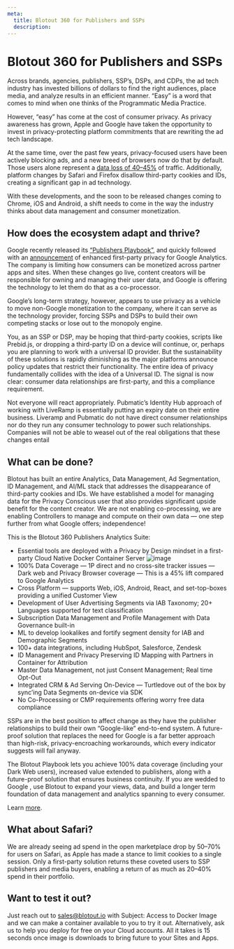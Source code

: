 ```yaml
---
meta:
  title: Blotout 360 for Publishers and SSPs
  description:
---
```


<MDX>

# Blotout 360 for Publishers and SSPs

Across brands, agencies, publishers, SSP’s, DSPs, and CDPs, the ad tech industry has invested billions of dollars to find the right audiences, place media, and analyze results in an efficient manner. “Easy” is a word that comes to mind when one thinks of the Programmatic Media Practice.

However, “easy” has come at the cost of consumer privacy. As privacy awareness has grown, Apple and Google have taken the opportunity to invest in privacy-protecting platform commitments that are rewriting the ad tech landscape.

At the same time, over the past few years, privacy-focused users have been actively blocking ads, and a new breed of browsers now do that by default. Those users alone represent a [data loss of 40–45%](https://datareportal.com/reports/digital-2020-global-digital-overview) of traffic. Additionally, platform changes by Safari and Firefox disallow third-party cookies and IDs, creating a significant gap in ad technology.

With these developments, and the soon to be released changes coming to Chrome, iOS and Android, a shift needs to come in the way the industry thinks about data management and consumer monetization.

## How does the ecosystem adapt and thrive?

Google recently released its [“Publishers Playbook”](https://services.google.com/fh/files/misc/publisher_privacy_playbook_v1.1.pdf), and quickly followed with an [announcement](https://www.adexchanger.com/analytics/google-analytics-gets-a-major-privacy-and-machine-learning-focused-overhaul/) of enhanced first-party privacy for Google Analytics. The company is limiting how consumers can be monetized across partner apps and sites. When these changes go live, content creators will be responsible for owning and managing their user data, and Google is offering the technology to let them do that as a co-processor.

Google’s long-term strategy, however, appears to use privacy as a vehicle to move non-Google monetization to the company, where it can serve as the technology provider, forcing SSPs and DSPs to build their own competing stacks or lose out to the monopoly engine.

You, as an SSP or DSP, may be hoping that third-party cookies, scripts like Prebid.js, or dropping a third-party ID on a device will continue, or, perhaps you are planning to work with a universal ID provider. But the sustainability of these solutions is rapidly diminishing as the major platforms announce policy updates that restrict their functionality. The entire idea of privacy fundamentally collides with the idea of a Universal ID. The signal is now clear: consumer data relationships are first-party, and this a compliance requirement.

Not everyone will react appropriately. Pubmatic’s Identity Hub approach of working with LiveRamp is essentially putting an expiry date on their entire business. Liveramp and Pubmatic do not have direct consumer relationships nor do they run any consumer technology to power such relationships. Companies will not be able to weasel out of the real obligations that these changes entail

## What can be done?
Blotout has built an entire Analytics, Data Management, Ad Segmentation, ID Management, and AI/ML stack that addresses the disappearance of third-party cookies and IDs. We have established a model for managing data for the Privacy Conscious user that also provides significant upside benefit for the content creator. We are not enabling co-processing, we are enabling Controllers to manage and compute on their own data — one step further from what Google offers; independence!

This is the Blotout 360 Publishers Analytics Suite:

- Essential tools are deployed with a Privacy by Design mindset in a first-party Cloud Native Docker Container Server
![image](/images/blog/blotout360.png)
- 100% Data Coverage — 1P direct and no cross-site tracker issues — Dark web and Privacy Browser coverage — This is a 45% lift compared to Google Analytics
- Cross Platform — supports Web, iOS, Android, React, and set-top-boxes providing a unified Customer View
- Development of User Advertising Segments via IAB Taxonomy; 20+ Languages supported for text classification
- Subscription Data Management and Profile Management with Data Governance built-in
- ML to develop lookalikes and fortify segment density for IAB and Demographic Segments
- 100+ data integrations, including HubSpot, Salesforce, Zendesk
- ID Management and Privacy Preserving ID Mapping with Partners in Container for Attribution
- Master Data Management, not just Consent Management; Real time Opt-Out
- Integrated CRM & Ad Serving On-Device — Turtledove out of the box by sync’ing Data Segments on-device via SDK
- No Co-Processing or CMP requirements offering worry free data compliance

SSPs are in the best position to affect change as they have the publisher relationships to build their own “Google-like” end-to-end system. A future-proof solution that replaces the need for Google is a far better approach than high-risk, privacy-encroaching workarounds, which every indicator suggests will fail anyway.

The Blotout Playbook lets you achieve 100% data coverage (including your Dark Web users), increased value extended to publishers, along with a future-proof solution that ensures business continuity. If you are wedded to Google , use Blotout to expand your views, data, and build a longer term foundation of data management and analytics spanning to every consumer.

Learn [more](https://blotout.io/).

## What about Safari?
We are already seeing ad spend in the open marketplace drop by 50–70% for users on Safari, as Apple has made a stance to limit cookies to a single session. Only a first-party solution returns these coveted users to SSP publishers and media buyers, enabling a return of as much as 20–40% spend in their portfolio.

## Want to test it out?
Just reach out to sales@blotout.io with Subject: Access to Docker Image and we can make a container available to you to try it out. Alternatively, ask us to help you deploy for free on your Cloud accounts. All it takes is 15 seconds once image is downloads to bring future to your Sites and Apps.

</MDX>